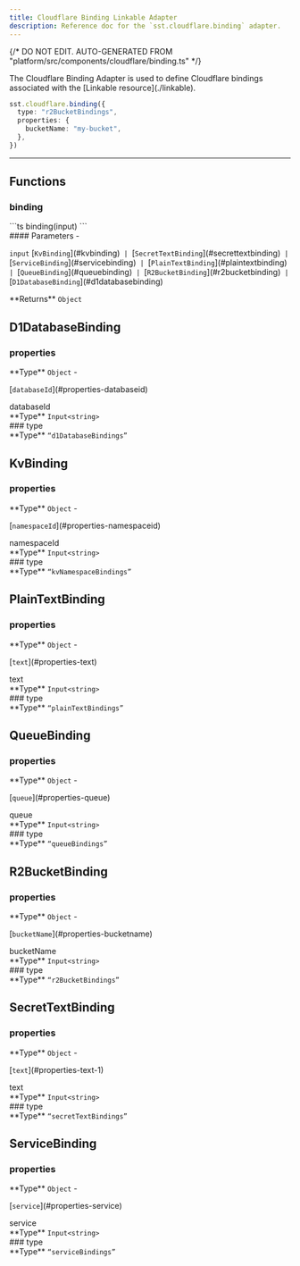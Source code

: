 ```yaml
---
title: Cloudflare Binding Linkable Adapter
description: Reference doc for the `sst.cloudflare.binding` adapter.
---
```


{/* DO NOT EDIT. AUTO-GENERATED FROM "platform/src/components/cloudflare/binding.ts" */}


<div class="tsdoc">

<Section type="about">
The Cloudflare Binding Adapter is used to define Cloudflare bindings associated with the
[Linkable resource](./linkable).

```ts
sst.cloudflare.binding({
  type: "r2BucketBindings",
  properties: {
    bucketName: "my-bucket",
  },
})
```
</Section>

---

## Functions

### binding
<Segment>
<Section type="signature">
```ts
binding(input)
```
</Section>

<Section type="parameters">
#### Parameters
- <p><code class="key">input</code> [<code class="type">KvBinding</code>](#kvbinding)<code class="symbol"> | </code>[<code class="type">SecretTextBinding</code>](#secrettextbinding)<code class="symbol"> | </code>[<code class="type">ServiceBinding</code>](#servicebinding)<code class="symbol"> | </code>[<code class="type">PlainTextBinding</code>](#plaintextbinding)<code class="symbol"> | </code>[<code class="type">QueueBinding</code>](#queuebinding)<code class="symbol"> | </code>[<code class="type">R2BucketBinding</code>](#r2bucketbinding)<code class="symbol"> | </code>[<code class="type">D1DatabaseBinding</code>](#d1databasebinding)</p>
</Section>

<InlineSection>
**Returns** <code class="primitive">Object</code>
</InlineSection>

</Segment>

## D1DatabaseBinding
### properties
<Segment>
<Section type="parameters">
<InlineSection>
**Type** <code class="primitive">Object</code>
</InlineSection>
- <p>[<code class="key">databaseId</code>](#properties-databaseid)</p>
</Section>

</Segment>
<NestedTitle id="properties-databaseid" Tag="h4" parent="properties.">databaseId</NestedTitle>
<Segment>
<Section type="parameters">
<InlineSection>
**Type** <code class="primitive">Input</code><code class="symbol">&lt;</code><code class="primitive">string</code><code class="symbol">&gt;</code>
</InlineSection>
</Section>

</Segment>
### type
<Segment>
<Section type="parameters">
<InlineSection>
**Type** <code class="symbol">&ldquo;</code><code class="primitive">d1DatabaseBindings</code><code class="symbol">&rdquo;</code>
</InlineSection>
</Section>

</Segment>

## KvBinding
### properties
<Segment>
<Section type="parameters">
<InlineSection>
**Type** <code class="primitive">Object</code>
</InlineSection>
- <p>[<code class="key">namespaceId</code>](#properties-namespaceid)</p>
</Section>

</Segment>
<NestedTitle id="properties-namespaceid" Tag="h4" parent="properties.">namespaceId</NestedTitle>
<Segment>
<Section type="parameters">
<InlineSection>
**Type** <code class="primitive">Input</code><code class="symbol">&lt;</code><code class="primitive">string</code><code class="symbol">&gt;</code>
</InlineSection>
</Section>

</Segment>
### type
<Segment>
<Section type="parameters">
<InlineSection>
**Type** <code class="symbol">&ldquo;</code><code class="primitive">kvNamespaceBindings</code><code class="symbol">&rdquo;</code>
</InlineSection>
</Section>

</Segment>

## PlainTextBinding
### properties
<Segment>
<Section type="parameters">
<InlineSection>
**Type** <code class="primitive">Object</code>
</InlineSection>
- <p>[<code class="key">text</code>](#properties-text)</p>
</Section>

</Segment>
<NestedTitle id="properties-text" Tag="h4" parent="properties.">text</NestedTitle>
<Segment>
<Section type="parameters">
<InlineSection>
**Type** <code class="primitive">Input</code><code class="symbol">&lt;</code><code class="primitive">string</code><code class="symbol">&gt;</code>
</InlineSection>
</Section>

</Segment>
### type
<Segment>
<Section type="parameters">
<InlineSection>
**Type** <code class="symbol">&ldquo;</code><code class="primitive">plainTextBindings</code><code class="symbol">&rdquo;</code>
</InlineSection>
</Section>

</Segment>

## QueueBinding
### properties
<Segment>
<Section type="parameters">
<InlineSection>
**Type** <code class="primitive">Object</code>
</InlineSection>
- <p>[<code class="key">queue</code>](#properties-queue)</p>
</Section>

</Segment>
<NestedTitle id="properties-queue" Tag="h4" parent="properties.">queue</NestedTitle>
<Segment>
<Section type="parameters">
<InlineSection>
**Type** <code class="primitive">Input</code><code class="symbol">&lt;</code><code class="primitive">string</code><code class="symbol">&gt;</code>
</InlineSection>
</Section>

</Segment>
### type
<Segment>
<Section type="parameters">
<InlineSection>
**Type** <code class="symbol">&ldquo;</code><code class="primitive">queueBindings</code><code class="symbol">&rdquo;</code>
</InlineSection>
</Section>

</Segment>

## R2BucketBinding
### properties
<Segment>
<Section type="parameters">
<InlineSection>
**Type** <code class="primitive">Object</code>
</InlineSection>
- <p>[<code class="key">bucketName</code>](#properties-bucketname)</p>
</Section>

</Segment>
<NestedTitle id="properties-bucketname" Tag="h4" parent="properties.">bucketName</NestedTitle>
<Segment>
<Section type="parameters">
<InlineSection>
**Type** <code class="primitive">Input</code><code class="symbol">&lt;</code><code class="primitive">string</code><code class="symbol">&gt;</code>
</InlineSection>
</Section>

</Segment>
### type
<Segment>
<Section type="parameters">
<InlineSection>
**Type** <code class="symbol">&ldquo;</code><code class="primitive">r2BucketBindings</code><code class="symbol">&rdquo;</code>
</InlineSection>
</Section>

</Segment>

## SecretTextBinding
### properties
<Segment>
<Section type="parameters">
<InlineSection>
**Type** <code class="primitive">Object</code>
</InlineSection>
- <p>[<code class="key">text</code>](#properties-text-1)</p>
</Section>

</Segment>
<NestedTitle id="properties-text-1" Tag="h4" parent="properties.">text</NestedTitle>
<Segment>
<Section type="parameters">
<InlineSection>
**Type** <code class="primitive">Input</code><code class="symbol">&lt;</code><code class="primitive">string</code><code class="symbol">&gt;</code>
</InlineSection>
</Section>

</Segment>
### type
<Segment>
<Section type="parameters">
<InlineSection>
**Type** <code class="symbol">&ldquo;</code><code class="primitive">secretTextBindings</code><code class="symbol">&rdquo;</code>
</InlineSection>
</Section>

</Segment>

## ServiceBinding
### properties
<Segment>
<Section type="parameters">
<InlineSection>
**Type** <code class="primitive">Object</code>
</InlineSection>
- <p>[<code class="key">service</code>](#properties-service)</p>
</Section>

</Segment>
<NestedTitle id="properties-service" Tag="h4" parent="properties.">service</NestedTitle>
<Segment>
<Section type="parameters">
<InlineSection>
**Type** <code class="primitive">Input</code><code class="symbol">&lt;</code><code class="primitive">string</code><code class="symbol">&gt;</code>
</InlineSection>
</Section>

</Segment>
### type
<Segment>
<Section type="parameters">
<InlineSection>
**Type** <code class="symbol">&ldquo;</code><code class="primitive">serviceBindings</code><code class="symbol">&rdquo;</code>
</InlineSection>
</Section>

</Segment>
</div>